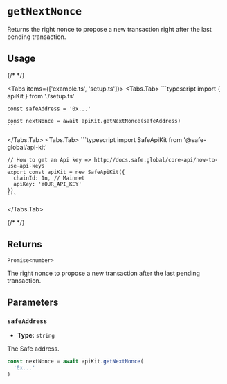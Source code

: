 
# `getNextNonce`

Returns the right nonce to propose a new transaction right after the last pending transaction.

## Usage

{/* <!-- vale off --> */}

<Tabs items={['example.ts', 'setup.ts']}>
  <Tabs.Tab>
    ```typescript
    import { apiKit } from './setup.ts'

    const safeAddress = '0x...'

    const nextNonce = await apiKit.getNextNonce(safeAddress)
    ```
  </Tabs.Tab>
  <Tabs.Tab>
    ```typescript
    import SafeApiKit from '@safe-global/api-kit'

    // How to get an Api key => http://docs.safe.global/core-api/how-to-use-api-keys
    export const apiKit = new SafeApiKit({
      chainId: 1n, // Mainnet
      apiKey: 'YOUR_API_KEY'
    })
    ```
  </Tabs.Tab>
</Tabs>

{/* <!-- vale on --> */}

## Returns

`Promise<number>`

The right nonce to propose a new transaction after the last pending transaction.

## Parameters

### `safeAddress`

- **Type:** `string`

The Safe address.

```typescript focus=2
const nextNonce = await apiKit.getNextNonce(
  '0x...'
)
```
